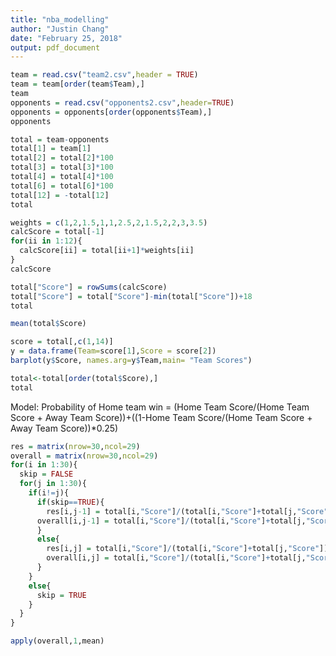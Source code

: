 ---
title: "nba_modelling"
author: "Justin Chang"
date: "February 25, 2018"
output: pdf_document
---

```{r}
team = read.csv("team2.csv",header = TRUE)
team = team[order(team$Team),]
team
opponents = read.csv("opponents2.csv",header=TRUE)
opponents = opponents[order(opponents$Team),]
opponents
```

```{r}
total = team-opponents
total[1] = team[1]
total[2] = total[2]*100
total[3] = total[3]*100
total[4] = total[4]*100
total[6] = total[6]*100
total[12] = -total[12]
total
```

```{r}
weights = c(1,2,1.5,1,1,2.5,2,1.5,2,2,3,3.5)
calcScore = total[-1]
for(ii in 1:12){
  calcScore[ii] = total[ii+1]*weights[ii]
}
calcScore
```

```{r}
total["Score"] = rowSums(calcScore)
total["Score"] = total["Score"]-min(total["Score"])+18
total
```

```{r}
mean(total$Score)
```

```{r}
score = total[,c(1,14)]
y = data.frame(Team=score[1],Score = score[2])
barplot(y$Score, names.arg=y$Team,main= "Team Scores")
```

```{r}
total<-total[order(total$Score),]
total
```

Model: Probability of Home team win = (Home Team Score/(Home Team Score + Away Team Score))+((1-Home Team Score/(Home Team Score + Away Team Score))*0.25)

```{r}
res = matrix(nrow=30,ncol=29)
overall = matrix(nrow=30,ncol=29)
for(i in 1:30){
  skip = FALSE
  for(j in 1:30){
    if(i!=j){
      if(skip==TRUE){
        res[i,j-1] = total[i,"Score"]/(total[i,"Score"]+total[j,"Score"])+((1-total[i,"Score"]/(total[i,"Score"]+total[j,"Score"]))/6)
      overall[i,j-1] = total[i,"Score"]/(total[i,"Score"]+total[j,"Score"])
      }
      else{
        res[i,j] = total[i,"Score"]/(total[i,"Score"]+total[j,"Score"])+((1-total[i,"Score"]/(total[i,"Score"]+total[j,"Score"]))/6)
        overall[i,j] = total[i,"Score"]/(total[i,"Score"]+total[j,"Score"])
      }
    }
    else{
      skip = TRUE
    }
  }
}
```

```{r}
apply(overall,1,mean)
```


